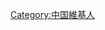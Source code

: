 {{Userbox
  |border-c = #000000
  |border-s = 1
  |id-c     = #008400
  |id-s     = 
  |id-fc    = #ffffff
  |info-c   = #99ffff
  |info-s   = 9
  |info-fc  = #000000
  |id       = 中华民族
  |info     = 這個用戶是纯正的'''[[中国人]]'''。
}}
<includeonly>[[Category:中国維基人]]</includeonly>[[Category:中国維基人|{{PAGENAME}}]]